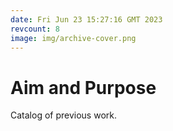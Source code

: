 ```yaml
---
date: Fri Jun 23 15:27:16 GMT 2023
revcount: 8
image: img/archive-cover.png
---
```

\setcounter{page}{1}
\pagenumbering{arabic}

# Aim and Purpose

Catalog of previous work.
